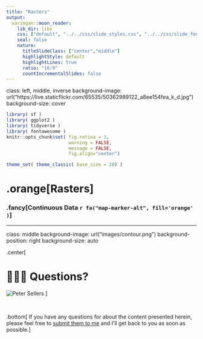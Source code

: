 ```yaml
---
title: "Rasters"
output:
  xaringan::moon_reader:
    lib_dir: libs
    css: ["default", "../../css/slide_styles.css", "../../css/slide_fonts.css"]
    seal: false
    nature:
      titleSlideClass: ["center","middle"]
      highlightStyle: default
      highlightLines: true
      ratio: "16:9"
      countIncrementalSlides: false
---
```

class: left, middle, inverse
background-image: url("https://live.staticflickr.com/65535/50362989122_a8ee154fea_k_d.jpg")
background-size: cover


```r
library( sf )
library( ggplot2 )
library( tidyverse )
library( fontawesome )
knitr::opts_chunk$set( fig.retina = 3, 
                       warning = FALSE, 
                       message = FALSE,
                       fig.align="center")

theme_set( theme_classic( base_size = 20) )
```


# .orange[Rasters]

### .fancy[Continuous Data `r fa("map-marker-alt", fill='orange'  )`]


















---

class: middle
background-image: url("images/contour.png")
background-position: right
background-size: auto

.center[

# 🙋🏻‍♀️ Questions?


![Peter Sellers](https://live.staticflickr.com/65535/50382906427_2845eb1861_o_d.gif+)
]

<p>&nbsp;</p>

.bottom[ If you have any questions for about the content presented herein, please feel free to [submit them to me](mailto://rjdyer@vcu.edu) and I'll get back to you as soon as possible.]


